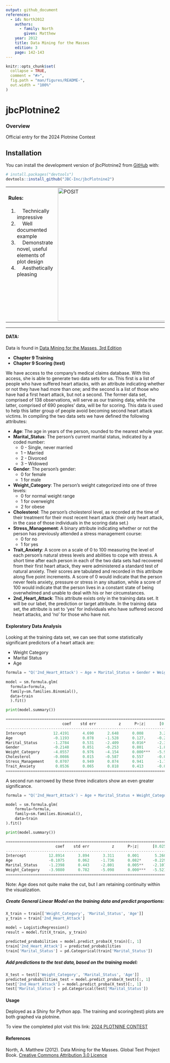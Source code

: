 ```yaml
---
output: github_document
references:
  - id: North2012
    authors:
      - family: North
        given: Matthew
    year: 2012
    title: Data Mining for the Masses
    edition: 3
    page: 142-143
---
```


```r
knitr::opts_chunk$set(
  collapse = TRUE,
  comment = "#>",
  fig.path = "man/figures/README-",
  out.width = "100%"
)
```

# jbcPlotnine2

### Overview

Official entry for the 2024 Plotnine Contest

## Installation

You can install the development version of jbcPlotnine2 from [GitHub](https://github.com/) with:

``` r
# install.packages("devtools")
devtools::install_github("JBC-Inc/jbcPlotnine2")
```

<table style="border-collapse: collapse; border: none;">
  <tr style="vertical-align: top; border: none;">
  <td style="vertical-align: top; border: none;">
  #### Rules:
  <ol>
    <li>&nbsp;&nbsp;&nbsp;&nbsp;Technically impressive</li>
    <li>&nbsp;&nbsp;&nbsp;&nbsp;Well documented example</li>
    <li>&nbsp;&nbsp;&nbsp;&nbsp;Demonstrate novel, useful elements of plot design</li>
    <li>&nbsp;&nbsp;&nbsp;&nbsp;Aesthetically pleasing</li>
  </ol>
  </td>
  <td style="vertical-align: top; border: none;">
    <img src="https://posit.co/wp-content/uploads/2024/05/Screenshot-2024-05-15-at-4.48.47%E2%80%AFPM.jpg" alt="POSIT" width="420">
  </td>
  </tr>
</table>

---

#### DATA:

  Data is found in [Data Mining for the Masses, 3rd Edition](https://sites.google.com/site/dataminingforthemasses3e/)
    
  - **Chapter 9 Training**
  - **Chapter 9 Scoring (test)**
    
  We have access to the company’s medical claims database. With this access, she is able to
  generate two data sets for us. This first is a list of people who have suffered heart attacks, with an
  attribute indicating whether or not they have had more than one; and the second is a list of those
  who have had a first heart attack, but not a second. The former data set, comprised of 138
  observations, will serve as our training data; while the latter, comprised of 690 peoples’ data, will be
  for scoring. This data is used to help this latter group of people avoid becoming second heart attack
  victims. In compiling the two data sets we have defined the following attributes:
  
  - **Age**: The age in years of the person, rounded to the nearest whole year.
  - **Marital_Status**: The person’s current marital status, indicated by a coded number: 
    - 0 - Single, never married
    - 1 – Married 
    - 2 - Divorced
    - 3 – Widowed
  - **Gender**: The person’s gender: 
    - 0 for female
    - 1 for male
  - **Weight_Category**: The person’s weight categorized into one of three levels: 
    - 0 for normal weight range
    - 1 for overweight
    - 2 for obese
  - **Cholesterol**: The person’s cholesterol level, as recorded at the time of their treatment for their most recent heart attack (their only heart attack, in the case of those individuals in the scoring data set.)
  - **Stress_Management**: A binary attribute indicating whether or not the person has previously attended a stress management course: 
    - 0 for no
    - 1 for yes
  - **Trait_Anxiety**: A score on a scale of 0 to 100 measuring the level of each person’s natural stress levels and abilities to cope with stress. A short time after each person in each of the two data sets had recovered from their first heart attack, they were administered a standard test of natural anxiety. Their scores are tabulated and recorded in this attribute along five point increments. A score of 0 would indicate that the person never feels anxiety, pressure or stress in any situation, while a score of 100 would indicate that the person lives in a constant state of being overwhelmed and unable to deal with his or her circumstances.
  - **2nd_Heart_Attack**: This attribute exists only in the training data set. It will be our label, the prediction or target attribute. In the training data set, the attribute is set to ‘yes’ for individuals who have suffered second heart attacks, and ‘no’ for those who have not.
  
#### Exploratory Data Analysis

  Looking at the training data set, we can see that some statistically significant predictors of a heart attack are:
  
   - Weight Category
   - Marital Status
   - Age
  
```python
formula = "Q('2nd_Heart_Attack') ~ Age + Marital_Status + Gender + Weight_Category + Cholesterol + Stress_Management + Trait_Anxiety"
 
model = sm.formula.glm(
  formula=formula, 
  family=sm.families.Binomial(), 
  data=train
  ).fit()

print(model.summary())

=====================================================================================
                         coef    std err          z      P>|z|      [0.025      0.975]
-------------------------------------------------------------------------------------
Intercept            12.4191      4.690      2.648      0.008       3.226      21.612
Age                  -0.1193      0.078     -1.528      0.127.     -0.272       0.034
Marital_Status       -1.2784      0.531     -2.409      0.016*     -2.319      -0.238
Gender               -0.2148      0.851     -0.253      0.801      -1.882       1.453
Weight_Category      -4.0557      0.976     -4.154      0.000***   -5.969      -2.142
Cholesterol          -0.0086      0.015     -0.587      0.557      -0.037       0.020
Stress_Management     0.0707      0.949      0.074      0.941      -1.789       1.931
Trait_Anxiety         0.0536      0.065      0.818      0.413      -0.075       0.182
=====================================================================================

```

A second run narrowed by these three indicators show an even greater significance.

```python
formula = "Q('2nd_Heart_Attack') ~ Age + Marital_Status + Weight_Category"

model = sm.formula.glm(
    formula=formula,
    family=sm.families.Binomial(),
    data=train
).fit()

print(model.summary())

===================================================================================
                      coef    std err          z      P>|z|      [0.025      0.975]
-----------------------------------------------------------------------------------
Intercept          12.8914      3.894      3.311      0.001       5.260      20.523
Age                -0.1075      0.062     -1.736      0.082*     -0.229       0.014
Marital_Status     -1.2398      0.443     -2.801      0.005**    -2.107      -0.372
Weight_Category    -3.9880      0.782     -5.098      0.000***   -5.521      -2.455
===================================================================================

```
  
Note: Age does not quite make the cut, but I am retaining continuity within the visualization.

##### Create General Linear Model on the training data and predict proportions:

```python
X_train = train[['Weight_Category', 'Marital_Status', 'Age']]
y_train = train['2nd_Heart_Attack']
 
model = LogisticRegression()
result = model.fit(X_train, y_train)

predicted_probabilities = model.predict_proba(X_train)[:, 1]
train['2nd_Heart_Attack'] = predicted_probabilities
train['Marital_Status'] = pd.Categorical(train['Marital_Status'])
```

##### Add predictions to the test data, based on the training model: 
```python
X_test = test[['Weight_Category', 'Marital_Status', 'Age']]
predicted_probabilities_test = model.predict_proba(X_test)[:, 1]
test['2nd_Heart_Attack'] = model.predict_proba(X_test)[:, 1]
test['Marital_Status'] = pd.Categorical(test['Marital_Status'])
```

#### Usage

  Deployed as a Shiny for Python app. The training and scoring(test) plots are both graphed via plotnine.
  
  To view the completed plot visit this link: [2024 PLOTNINE CONTEST](https://kraggle.shinyapps.io/jcplotnine221/)
  
#### References

North, A. Matthew (2012). Data Mining for the Masses. Global Text Project Book. [Creative Commons Attribution 3.0 Licence](https://creativecommons.org/)

  
  
  
  
  
  
  
  
  
  
  
  
  
  
  
  
  
  
  
  
  
  
  
  
  
  
  
  
  
  
  
  
